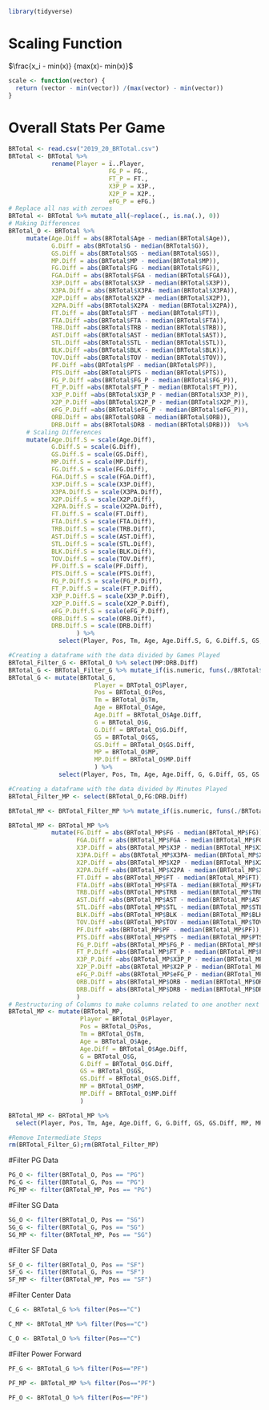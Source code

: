 ```{r setup, message = FALSE}
library(tidyverse)
```


# Scaling Function
$\frac{x_i - min(x)} {max(x)- min(x)}$

```{r scaling.function}
scale <- function(vector) {
  return (vector - min(vector)) /(max(vector) - min(vector))
}
```

# Overall Stats Per Game

```{r overall, echo=FALSE}
BRTotal <- read.csv("2019_20_BRTotal.csv")
BRTotal <- BRTotal %>%
            rename(Player = ï..Player,
                            FG_P = FG.,
                            FT_P = FT.,
                            X3P_P = X3P.,
                            X2P_P = X2P.,
                            eFG_P = eFG.)
# Replace all nas with zeroes
BRTotal <- BRTotal %>% mutate_all(~replace(., is.na(.), 0))
# Making Differences
BRTotal_O <- BRTotal %>%
     mutate(Age.Diff = abs(BRTotal$Age - median(BRTotal$Age)),
            G.Diff = abs(BRTotal$G - median(BRTotal$G)),
            GS.Diff = abs(BRTotal$GS - median(BRTotal$GS)),
            MP.Diff = abs(BRTotal$MP - median(BRTotal$MP)),
            FG.Diff = abs(BRTotal$FG - median(BRTotal$FG)), 
            FGA.Diff = abs(BRTotal$FGA - median(BRTotal$FGA)),
            X3P.Diff = abs(BRTotal$X3P - median(BRTotal$X3P)),
            X3PA.Diff = abs(BRTotal$X3PA- median(BRTotal$X3PA)),
            X2P.Diff = abs(BRTotal$X2P - median(BRTotal$X2P)),
            X2PA.Diff =abs(BRTotal$X2PA - median(BRTotal$X2PA)),
            FT.Diff = abs(BRTotal$FT - median(BRTotal$FT)),
            FTA.Diff =abs(BRTotal$FTA - median(BRTotal$FTA)),
            TRB.Diff =abs(BRTotal$TRB - median(BRTotal$TRB)),
            AST.Diff =abs(BRTotal$AST - median(BRTotal$AST)), 
            STL.Diff =abs(BRTotal$STL - median(BRTotal$STL)), 
            BLK.Diff =abs(BRTotal$BLK - median(BRTotal$BLK)),
            TOV.Diff =abs(BRTotal$TOV - median(BRTotal$TOV)),
            PF.Diff =abs(BRTotal$PF - median(BRTotal$PF)),
            PTS.Diff =abs(BRTotal$PTS - median(BRTotal$PTS)),
            FG_P.Diff =abs(BRTotal$FG_P - median(BRTotal$FG_P)),
            FT_P.Diff =abs(BRTotal$FT_P - median(BRTotal$FT_P)),
            X3P_P.Diff =abs(BRTotal$X3P_P - median(BRTotal$X3P_P)),
            X2P_P.Diff =abs(BRTotal$X2P_P - median(BRTotal$X2P_P)),
            eFG_P.Diff =abs(BRTotal$eFG_P - median(BRTotal$eFG_P)), 
            ORB.Diff = abs(BRTotal$ORB - median(BRTotal$ORB)),
            DRB.Diff = abs(BRTotal$DRB - median(BRTotal$DRB)))  %>%
     # Scaling Differences
     mutate(Age.Diff.S = scale(Age.Diff),
            G.Diff.S = scale(G.Diff),
            GS.Diff.S = scale(GS.Diff),
            MP.Diff.S = scale(MP.Diff),
            FG.Diff.S = scale(FG.Diff), 
            FGA.Diff.S = scale(FGA.Diff),
            X3P.Diff.S = scale(X3P.Diff),
            X3PA.Diff.S = scale(X3PA.Diff),
            X2P.Diff.S = scale(X2P.Diff),
            X2PA.Diff.S = scale(X2PA.Diff),
            FT.Diff.S = scale(FT.Diff),
            FTA.Diff.S = scale(FTA.Diff),
            TRB.Diff.S = scale(TRB.Diff),
            AST.Diff.S = scale(AST.Diff), 
            STL.Diff.S = scale(STL.Diff), 
            BLK.Diff.S = scale(BLK.Diff),
            TOV.Diff.S = scale(TOV.Diff),
            PF.Diff.S = scale(PF.Diff),
            PTS.Diff.S = scale(PTS.Diff),
            FG_P.Diff.S = scale(FG_P.Diff),
            FT_P.Diff.S = scale(FT_P.Diff),
            X3P_P.Diff.S = scale(X3P_P.Diff),
            X2P_P.Diff.S = scale(X2P_P.Diff),
            eFG_P.Diff.S = scale(eFG_P.Diff), 
            ORB.Diff.S = scale(ORB.Diff),
            DRB.Diff.S = scale(DRB.Diff)
                   ) %>%
              select(Player, Pos, Tm, Age, Age.Diff.S, G, G.Diff.S, GS, GS.Diff.S, MP, MP.Diff.S, FG, FG.Diff.S, FGA, FGA.Diff.S, X3P, X3P.Diff.S, X3PA, X3PA.Diff.S, X2P, X2P.Diff.S, X2PA, X2PA.Diff.S, FT, FT.Diff.S, FTA, FTA.Diff.S, TRB, TRB.Diff.S, AST, AST.Diff.S, STL, STL.Diff.S, BLK, BLK.Diff.S, TOV, TOV.Diff.S, PF, PF.Diff.S, PTS, PTS.Diff.S, FG_P, FG_P.Diff.S, FT_P, FT_P.Diff.S, X3P_P, X3P_P.Diff.S, X2P_P, X2P_P.Diff.S, eFG_P, eFG_P.Diff.S, ORB, ORB.Diff.S, DRB, DRB.Diff.S)
```

```{r overall.g}
#Creating a dataframe with the data divided by Games Played
BRTotal_Filter_G <- BRTotal_O %>% select(MP:DRB.Diff) 
BRTotal_G <- BRTotal_Filter_G %>% mutate_if(is.numeric, funs(./BRTotal$G))
BRTotal_G <- mutate(BRTotal_G, 
                        Player = BRTotal_O$Player, 
                        Pos = BRTotal_O$Pos, 
                        Tm = BRTotal_O$Tm, 
                        Age = BRTotal_O$Age, 
                        Age.Diff = BRTotal_O$Age.Diff, 
                        G = BRTotal_O$G, 
                        G.Diff = BRTotal_O$G.Diff, 
                        GS = BRTotal_O$GS, 
                        GS.Diff = BRTotal_O$GS.Diff,
                        MP = BRTotal_O$MP,
                        MP.Diff = BRTotal_O$MP.Diff
                        ) %>%
              select(Player, Pos, Tm, Age, Age.Diff, G, G.Diff, GS, GS.Diff, MP, MP.Diff, FG, FG.Diff, FGA, FGA.Diff, X3P, X3P.Diff, X3PA, X3PA.Diff, X2P, X2P.Diff, X2PA, X2PA.Diff, FT, FT.Diff, FTA, FTA.Diff, TRB, TRB.Diff, AST, AST.Diff, STL, STL.Diff, BLK, BLK.Diff, TOV, TOV.Diff, PF, PF.Diff, PTS, PTS.Diff, FG_P, FG_P.Diff, FT_P, FT_P.Diff, X3P_P, X3P_P.Diff, X2P_P, X2P_P.Diff, eFG_P, eFG_P.Diff, ORB, ORB.Diff, DRB, DRB.Diff)

```

```{r overall.mp}
#Creating a dataframe with the data divided by Minutes Played
BRTotal_Filter_MP <- select(BRTotal_O,FG:DRB.Diff) 

BRTotal_MP <- BRTotal_Filter_MP %>% mutate_if(is.numeric, funs(./BRTotal_O$MP))

BRTotal_MP <- BRTotal_MP %>%
            mutate(FG.Diff = abs(BRTotal_MP$FG - median(BRTotal_MP$FG)), 
                   FGA.Diff = abs(BRTotal_MP$FGA - median(BRTotal_MP$FGA)),
                   X3P.Diff = abs(BRTotal_MP$X3P - median(BRTotal_MP$X3P)),
                   X3PA.Diff = abs(BRTotal_MP$X3PA- median(BRTotal_MP$X3PA)),
                   X2P.Diff = abs(BRTotal_MP$X2P - median(BRTotal_MP$X2P)),
                   X2PA.Diff =abs(BRTotal_MP$X2PA - median(BRTotal_MP$X2PA)),
                   FT.Diff = abs(BRTotal_MP$FT - median(BRTotal_MP$FT)),
                   FTA.Diff =abs(BRTotal_MP$FTA - median(BRTotal_MP$FTA)),
                   TRB.Diff =abs(BRTotal_MP$TRB - median(BRTotal_MP$TRB)),
                   AST.Diff =abs(BRTotal_MP$AST - median(BRTotal_MP$AST)), 
                   STL.Diff =abs(BRTotal_MP$STL - median(BRTotal_MP$STL)), 
                   BLK.Diff =abs(BRTotal_MP$BLK - median(BRTotal_MP$BLK)),
                   TOV.Diff =abs(BRTotal_MP$TOV - median(BRTotal_MP$TOV)),
                   PF.Diff =abs(BRTotal_MP$PF - median(BRTotal_MP$PF)),
                   PTS.Diff =abs(BRTotal_MP$PTS - median(BRTotal_MP$PTS)),
                   FG_P.Diff =abs(BRTotal_MP$FG_P - median(BRTotal_MP$FG_P)),
                   FT_P.Diff =abs(BRTotal_MP$FT_P - median(BRTotal_MP$FT_P)),
                   X3P_P.Diff =abs(BRTotal_MP$X3P_P - median(BRTotal_MP$X3P_P)),
                   X2P_P.Diff =abs(BRTotal_MP$X2P_P - median(BRTotal_MP$X2P_P)),
                   eFG_P.Diff =abs(BRTotal_MP$eFG_P - median(BRTotal_MP$eFG_P)), 
                   ORB.Diff = abs(BRTotal_MP$ORB - median(BRTotal_MP$ORB)),
                   DRB.Diff = abs(BRTotal_MP$DRB - median(BRTotal_MP$DRB))
                   )
# Restructuring of Columns to make columns related to one another next to one another
BRTotal_MP <- mutate(BRTotal_MP, 
                    Player = BRTotal_O$Player, 
                    Pos = BRTotal_O$Pos, 
                    Tm = BRTotal_O$Tm, 
                    Age = BRTotal_O$Age, 
                    Age.Diff = BRTotal_O$Age.Diff, 
                    G = BRTotal_O$G, 
                    G.Diff = BRTotal_O$G.Diff, 
                    GS = BRTotal_O$GS, 
                    GS.Diff = BRTotal_O$GS.Diff,
                    MP = BRTotal_O$MP, 
                    MP.Diff = BRTotal_O$MP.Diff
                    )

BRTotal_MP <- BRTotal_MP %>%
  select(Player, Pos, Tm, Age, Age.Diff, G, G.Diff, GS, GS.Diff, MP, MP.Diff, FG, FG.Diff, FGA, FGA.Diff, X3P, X3P.Diff, X3PA, X3PA.Diff, X2P, X2P.Diff, X2PA, X2PA.Diff, FT, FT.Diff, FTA, FTA.Diff, TRB, TRB.Diff, AST, AST.Diff, STL, STL.Diff, BLK, BLK.Diff, TOV, TOV.Diff, PF, PF.Diff, PTS, PTS.Diff, FG_P, FG_P.Diff, FT_P, FT_P.Diff, X3P_P, X3P_P.Diff, X2P_P, X2P_P.Diff, eFG_P, eFG_P.Diff, ORB, ORB.Diff, DRB, DRB.Diff)

#Remove Intermediate Steps
rm(BRTotal_Filter_G);rm(BRTotal_Filter_MP)

```
#Filter PG Data
```{r pg}
PG_O <- filter(BRTotal_O, Pos == "PG")
PG_G <- filter(BRTotal_G, Pos == "PG")
PG_MP <- filter(BRTotal_MP, Pos == "PG")
```

#Filter SG Data
```{r sg}
SG_O <- filter(BRTotal_O, Pos == "SG")
SG_G <- filter(BRTotal_G, Pos == "SG")
SG_MP <- filter(BRTotal_MP, Pos == "SG")
```

#Filter SF Data
```{r sf}
SF_O <- filter(BRTotal_O, Pos == "SF")
SF_G <- filter(BRTotal_G, Pos == "SF")
SF_MP <- filter(BRTotal_MP, Pos == "SF")
```

#Filter Center Data
```{r c}
C_G <- BRTotal_G %>% filter(Pos=="C")

C_MP <- BRTotal_MP %>% filter(Pos=="C")

C_O <- BRTotal_O %>% filter(Pos=="C")
```

#Filter Power Forward
```{r pf}
PF_G <- BRTotal_G %>% filter(Pos=="PF")

PF_MP <- BRTotal_MP %>% filter(Pos=="PF")

PF_O <- BRTotal_O %>% filter(Pos=="PF")
```

